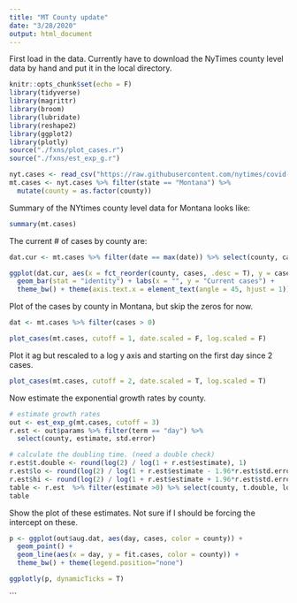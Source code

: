 ```yaml
---
title: "MT County update"
date: "3/28/2020"
output: html_document
---
```


First load in the data.  Currently have to download the NyTimes county level data by hand and put it in the local directory. 

```r
knitr::opts_chunk$set(echo = F)
library(tidyverse)
library(magrittr)
library(broom)
library(lubridate)
library(reshape2)
library(ggplot2)
library(plotly)
source("./fxns/plot_cases.r")
source("./fxns/est_exp_g.r")

nyt.cases <- read_csv("https://raw.githubusercontent.com/nytimes/covid-19-data/master/us-counties.csv")
mt.cases <- nyt.cases %>% filter(state == "Montana") %>% 
  mutate(county = as.factor(county))
```

Summary of the NYtimes county level data for Montana looks like: 
```r
summary(mt.cases)
```

The current # of cases by county are: 
```r
dat.cur <- mt.cases %>% filter(date == max(date)) %>% select(county, cases, deaths)

ggplot(dat.cur, aes(x = fct_reorder(county, cases, .desc = T), y = cases)) + 
  geom_bar(stat = "identity") + labs(x = "", y = "Current cases") +
  theme_bw() + theme(axis.text.x = element_text(angle = 45, hjust = 1)) 

```

Plot of the cases by county in Montana, but skip the zeros for now.

```r
dat <- mt.cases %>% filter(cases > 0)

plot_cases(mt.cases, cutoff = 1, date.scaled = F, log.scaled = F)
```

Plot it ag but rescaled to a log y axis and starting on the first day since 2 cases.

```r
plot_cases(mt.cases, cutoff = 2, date.scaled = T, log.scaled = T)

```

Now estimate the exponential growth rates by county.

```r
# estimate growth rates
out <- est_exp_g(mt.cases, cutoff = 3)
r.est <- out$params %>% filter(term == "day") %>% 
  select(county, estimate, std.error)

# calculate the doubling time. (need a double check)  
r.est$t.double <- round(log(2) / log(1 + r.est$estimate), 1)
r.est$lo <- round(log(2) / log(1 + r.est$estimate - 1.96*r.est$std.error),1)
r.est$hi <- round(log(2) / log(1 + r.est$estimate + 1.96*r.est$std.error),1)
table <- r.est  %>% filter(estimate >0) %>% select(county, t.double, lo, hi)
table
```

Show the plot of these estimates. Not sure if I should be forcing the intercept on these. 

```r
p <- ggplot(out$aug.dat, aes(day, cases, color = county)) + 
  geom_point() + 
  geom_line(aes(x = day, y = fit.cases, color = county)) + 
  theme_bw() + theme(legend.position="none")  

ggplotly(p, dynamicTicks = T) 
```

```